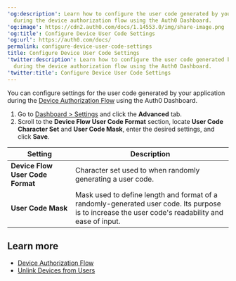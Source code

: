---
'og:description': Learn how to configure the user code generated by your applications
  during the device authorization flow using the Auth0 Dashboard.
'og:image': https://cdn2.auth0.com/docs/1.14553.0/img/share-image.png
'og:title': Configure Device User Code Settings
'og:url': https://auth0.com/docs/
permalink: configure-device-user-code-settings
title: Configure Device User Code Settings
'twitter:description': Learn how to configure the user code generated by your applications
  during the device authorization flow using the Auth0 Dashboard.
'twitter:title': Configure Device User Code Settings
---
You can configure settings for the user code generated by your application during the [Device Authorization Flow](/docs/get-started/authentication-and-authorization-flow/device-authorization-flow) using the <Tooltip tip="Auth0 Dashboard: Auth0's main product to configure your services." cta="View Glossary" href="/docs/glossary?term=Auth0+Dashboard">Auth0 Dashboard</Tooltip>.

1. Go to [Dashboard > Settings](https://manage.auth0.com/#/tenant) and click the **Advanced** tab.
2. Scroll to the **Device Flow User Code Format** section, locate **User Code Character Set** and **User Code Mask**, enter the desired settings, and click **Save**.

<table class="table"><thead>
<tr>
<th>Setting</th>
<th>Description</th>
</tr>
</thead>
<tbody>
<tr>
<td><strong>Device Flow User Code Format</strong></td>
<td>Character set used to when randomly generating a user code.</td>
</tr>
<tr>
<td><strong>User Code Mask</strong></td>
<td>Mask used to define length and format of a randomly-generated user code. Its purpose is to increase the user code's readability and ease of input.</td>
</tr>
</tbody>
</table>

## Learn more

* [Device Authorization Flow](/docs/get-started/authentication-and-authorization-flow/device-authorization-flow)
* [Unlink Devices from Users](/docs/manage-users/user-accounts/unlink-devices-from-users)